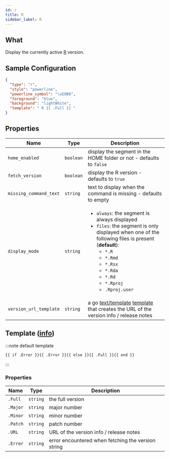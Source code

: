 ```yaml
---
id: r
title: R
sidebar_label: R
---
```


## What

Display the currently active [R][r-homepage] version.

## Sample Configuration

```json
{
  "type": "r",
  "style": "powerline",
  "powerline_symbol": "\uE0B0",
  "foreground": "blue",
  "background": "lightWhite",
  "template": " R {{ .Full }} "
}
```

## Properties

| Name                   | Type      | Description                                                                                                                                                                                                                                                                                        |
| ---------------------- | --------- | -------------------------------------------------------------------------------------------------------------------------------------------------------------------------------------------------------------------------------------------------------------------------------------------------- |
| `home_enabled`         | `boolean` | display the segment in the HOME folder or not - defaults to `false`                                                                                                                                                                                                                                |
| `fetch_version`        | `boolean` | display the R version - defaults to `true`                                                                                                                                                                                                                                                         |
| `missing_command_text` | `string`  | text to display when the command is missing - defaults to empty                                                                                                                                                                                                                                    |
| `display_mode`         | `string`  | <ul><li>`always`: the segment is always displayed</li><li>`files`: the segment is only displayed when one of the following files is present (**default**):<ul><li>`*.R`</li><li>`*.Rmd`</li><li>`*.Rsx`</li><li>`*.Rda`</li><li>`*.Rd`</li><li>`*.Rproj`</li><li>`.Rproj.user`</li></ul></li></ul> |
| `version_url_template` | `string`  | a go [text/template][go-text-template] [template][templates] that creates the URL of the version info / release notes                                                                                                                                                                              |

## Template ([info][templates])

:::note default template

```template
{{ if .Error }}{{ .Error }}{{ else }}{{ .Full }}{{ end }}
```

:::

### Properties

| Name     | Type     | Description                                        |
| -------- | -------- | -------------------------------------------------- |
| `.Full`  | `string` | the full version                                   |
| `.Major` | `string` | major number                                       |
| `.Minor` | `string` | minor number                                       |
| `.Patch` | `string` | patch number                                       |
| `.URL`   | `string` | URL of the version info / release notes            |
| `.Error` | `string` | error encountered when fetching the version string |

[go-text-template]: https://golang.org/pkg/text/template/
[templates]: /docs/configuration/templates
[r-homepage]: https://www.r-project.org/
